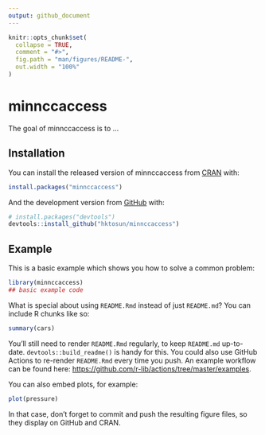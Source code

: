 ```yaml
---
output: github_document
---
```


<!-- README.md is generated from README.Rmd. Please edit that file -->

```r
knitr::opts_chunk$set(
  collapse = TRUE,
  comment = "#>",
  fig.path = "man/figures/README-",
  out.width = "100%"
)
```

# minnccaccess

<!-- badges: start -->
<!-- badges: end -->

The goal of minnccaccess is to ...

## Installation

You can install the released version of minnccaccess from [CRAN](https://CRAN.R-project.org) with:

``` r
install.packages("minnccaccess")
```

And the development version from [GitHub](https://github.com/) with:

``` r
# install.packages("devtools")
devtools::install_github("hktosun/minnccaccess")
```
## Example

This is a basic example which shows you how to solve a common problem:

```r
library(minnccaccess)
## basic example code
```

What is special about using `README.Rmd` instead of just `README.md`? You can include R chunks like so:

```r
summary(cars)
```

You'll still need to render `README.Rmd` regularly, to keep `README.md` up-to-date. `devtools::build_readme()` is handy for this. You could also use GitHub Actions to re-render `README.Rmd` every time you push. An example workflow can be found here: <https://github.com/r-lib/actions/tree/master/examples>.

You can also embed plots, for example:

```r
plot(pressure)
```

In that case, don't forget to commit and push the resulting figure files, so they display on GitHub and CRAN.
